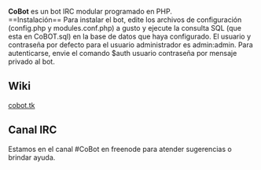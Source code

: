 '''CoBot''' es un bot IRC modular programado en PHP. <br>
==Instalación==
Para instalar el bot, edite los archivos de configuración (config.php y modules.conf.php) a gusto y ejecute la consulta SQL (que esta en CoBOT.sql) en la base de datos que haya configurado. El usuario y contraseña por defecto para el usuario administrador es admin:admin. Para autenticarse, envie el comando $auth usuario contraseña por mensaje privado al bot.
==Wiki==
[http://cobot.tk cobot.tk]
==Canal IRC==
Estamos en el canal #CoBot en freenode para atender sugerencias o brindar ayuda.
